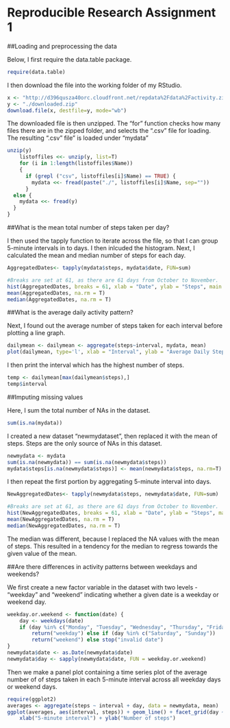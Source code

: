 Reproducible Research Assignment 1
==================================

##Loading and preprocessing the data

Below, I first require the data.table package.

```r
require(data.table)
```

I then download the file into the working folder of my RStudio.

```r
x <- "http://d396qusza40orc.cloudfront.net/repdata%2Fdata%2Factivity.zip"
y <- "./downloaded.zip"
download.file(x, destfile=y, mode="wb")
```

The downloaded file is then unzipped. The "for" function checks how many files there are in the zipped folder, and selects the ".csv" file for loading. The resulting ".csv" file" is loaded under "mydata"

```r
unzip(y)
    listoffiles <<- unzip(y, list=T)
    for (i in 1:length(listoffiles$Name))
    {
      if (grepl ("csv", listoffiles[i]$Name) == TRUE) {
        mydata <<- fread(paste("./", listoffiles[i]$Name, sep=""))
      }
  else {
    mydata <<- fread(y)
  }
}
```

##What is the mean total number of steps taken per day?

I then used the tapply function to iterate across the file, so that I can group 5-minute intervals in to days. I then inlcuded the histogram. Next, I calculated the mean and median number of steps for each day.

```r
AggregatedDates<- tapply(mydata$steps, mydata$date, FUN=sum)

#Breaks are set at 61, as there are 61 days from October to November.
hist(AggregatedDates, breaks = 61, xlab = "Date", ylab = "Steps", main = "Total number of steps taken per day")
mean(AggregatedDates, na.rm = T)
median(AggregatedDates, na.rm = T)
```

##What is the average daily activity pattern?

Next, I found out the average number of steps taken for each interval before plotting a line graph.

```r
dailymean <- dailymean <- aggregate(steps~interval, mydata, mean)
plot(dailymean, type='l', xlab = "Interval", ylab = "Average Daily Steps", main = "Average Daily Activity Pattern")
```

I then print the interval which has the highest number of steps.

```r
temp <- dailymean[max(dailymean$steps),] 
temp$interval
```

##Imputing missing values

Here, I sum the total number of NAs in the dataset.

```r
sum(is.na(mydata))
```

I created a new dataset "newmydataset", then replaced it with the mean of steps. Steps are the only source of NAs in this dataset.

```r
newmydata <- mydata
sum(is.na(newmydata)) == sum(is.na(newmydata$steps))
mydata$steps[is.na(newmydata$steps)] <- mean(newmydata$steps, na.rm=T)
```

I then repeat the first portion by aggregating 5-minute interval into days.

```r
NewAggregatedDates<- tapply(newmydata$steps, newmydata$date, FUN=sum)

#Breaks are set at 61, as there are 61 days from October to November.
hist(NewAggregatedDates, breaks = 61, xlab = "Date", ylab = "Steps", main = "Total number of steps taken per day")
mean(NewAggregatedDates, na.rm = T)
median(NewAggregatedDates, na.rm = T)
```

The median was different, because I replaced the NA values with the mean of steps. This resulted in a tendency for the median to regress towards the given value of the mean.

##Are there differences in activity patterns between weekdays and weekends?

We first create a new factor variable in the dataset with two levels - "weekday" and "weekend" indicating whether a given date is a weekday or weekend day.

```r
weekday.or.weekend <- function(date) {
    day <- weekdays(date)
    if (day %in% c("Monday", "Tuesday", "Wednesday", "Thursday", "Friday")) 
        return("weekday") else if (day %in% c("Saturday", "Sunday")) 
        return("weekend") else stop("invalid date")
}
newmydata$date <- as.Date(newmydata$date)
newmydata$day <- sapply(newmydata$date, FUN = weekday.or.weekend)
```

Then we make a panel plot containing a time series plot of the average number of of steps taken in each 5-minute interval across all weekday days or weekend days.

```r
require(ggplot2)
averages <- aggregate(steps ~ interval + day, data = newmydata, mean)
ggplot(averages, aes(interval, steps)) + geom_line() + facet_grid(day ~ .) + 
    xlab("5-minute interval") + ylab("Number of steps")
```
